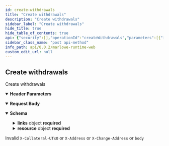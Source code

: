 ```yaml
---
id: create-withdrawals
title: "Create withdrawals"
description: "Create withdrawals"
sidebar_label: "Create withdrawals"
hide_title: true
hide_table_of_contents: true
api: {"security":[],"operationId":"createWithdrawals","parameters":[{"in":"header","name":"X-Change-Address","required":true,"schema":{"description":"A cardano address","example":"addr1w94f8ywk4fg672xasahtk4t9k6w3aql943uxz5rt62d4dvq8evxaf","type":"string"}},{"in":"header","name":"X-Address","required":false,"schema":{"description":"A comma-separated list of values","type":"string"}},{"in":"header","name":"X-Collateral-UTxO","required":false,"schema":{"description":"A comma-separated list of values","type":"string"}}],"requestBody":{"content":{"application/json;charset=utf-8":{"schema":{"properties":{"contractId":{"description":"A reference to a transaction output with a transaction ID and index.","example":"98d601c9307dd43307cf68a03aad0086d4e07a789b66919ccf9f7f7676577eb7#1","pattern":"^[a-fA-F0-9]{64}#[0-9]+$","type":"string","title":"TxOutRef"},"role":{"type":"string"}},"required":["role","contractId"],"type":"object","title":"PostWithdrawalsRequest"}}}},"responses":{"201":{"content":{"application/json;charset=utf-8":{"schema":{"properties":{"links":{"properties":{"withdrawal":{"type":"string"}},"type":"object"},"resource":{"properties":{"txBody":{"properties":{"cborHex":{"type":"string"},"description":{"type":"string"},"type":{"type":"string"}},"required":["type","description","cborHex"],"type":"object","title":"TextEnvelope"},"withdrawalId":{"description":"The hex-encoded identifier of a Cardano transaction","pattern":"^[a-fA-F0-9]{64}$","type":"string","title":"TxId"}},"required":["withdrawalId","txBody"],"type":"object","title":"WithdrawTxBody"}},"required":["resource","links"],"type":"object"}}},"description":""},"400":{"description":"Invalid `X-Collateral-UTxO` or `X-Address` or `X-Change-Address` or `body`"}},"description":"Create withdrawals","method":"post","path":"/withdrawals","servers":[{"url":"localhost:3780","description":""}],"info":{"title":"Marlowe Runtime Web","version":"0.0.2","description":"REST endpoints for Marlowe","license":{"name":"Apache 2.0","url":"https://www.apache.org/licenses/LICENSE-2.0.html"}},"postman":{"name":"Create withdrawals","description":{"type":"text/plain"},"url":{"path":["withdrawals"],"host":["{{baseUrl}}"],"query":[],"variable":[]},"header":[{"disabled":false,"description":{"content":"(Required) ","type":"text/plain"},"key":"X-Change-Address","value":""},{"disabled":false,"description":{"content":"","type":"text/plain"},"key":"X-Address","value":""},{"disabled":false,"description":{"content":"","type":"text/plain"},"key":"X-Collateral-UTxO","value":""},{"key":"Content-Type","value":"application/json;charset=utf-8"},{"key":"Accept","value":"application/json;charset=utf-8"}],"method":"POST","body":{"mode":"raw","raw":"\"\"","options":{"raw":{"language":"json"}}}}}
sidebar_class_name: "post api-method"
info_path: api/0.0.2/marlowe-runtime-web
custom_edit_url: null
---
```



## Create withdrawals



Create withdrawals

<details style={{"marginBottom":"1rem"}} data-collapsed={false} open={true}><summary style={{}}><strong>Header Parameters</strong></summary><div><ul><ParamsItem className={"paramsItem"} param={{"in":"header","name":"X-Change-Address","required":true,"schema":{"description":"A cardano address","example":"addr1w94f8ywk4fg672xasahtk4t9k6w3aql943uxz5rt62d4dvq8evxaf","type":"string"}}}></ParamsItem><ParamsItem className={"paramsItem"} param={{"in":"header","name":"X-Address","required":false,"schema":{"description":"A comma-separated list of values","type":"string"}}}></ParamsItem><ParamsItem className={"paramsItem"} param={{"in":"header","name":"X-Collateral-UTxO","required":false,"schema":{"description":"A comma-separated list of values","type":"string"}}}></ParamsItem></ul></div></details><MimeTabs><TabItem label={"application/json;charset=utf-8"} value={"application/json;charset=utf-8-schema"}><details style={{}} data-collapsed={false} open={true}><summary style={{"textAlign":"left"}}><strong>Request Body</strong></summary><div style={{"textAlign":"left","marginLeft":"1rem"}}></div><ul style={{"marginLeft":"1rem"}}><SchemaItem collapsible={false} name={"contractId"} required={true} schemaName={"TxOutRef"} qualifierMessage={"**Possible values:** Value must match regular expression `^[a-fA-F0-9]{64}#[0-9]+$`"} schema={{"description":"A reference to a transaction output with a transaction ID and index.","example":"98d601c9307dd43307cf68a03aad0086d4e07a789b66919ccf9f7f7676577eb7#1","pattern":"^[a-fA-F0-9]{64}#[0-9]+$","type":"string","title":"TxOutRef"}}></SchemaItem><SchemaItem collapsible={false} name={"role"} required={true} schemaName={"string"} qualifierMessage={undefined} schema={{"type":"string"}}></SchemaItem></ul></details></TabItem></MimeTabs><div><ApiTabs><TabItem label={"201"} value={"201"}><div></div><div><MimeTabs schemaType={"response"}><TabItem label={"application/json;charset=utf-8"} value={"application/json;charset=utf-8"}><SchemaTabs><TabItem label={"Schema"} value={"Schema"}><details style={{}} data-collapsed={false} open={true}><summary style={{"textAlign":"left"}}><strong>Schema</strong></summary><div style={{"textAlign":"left","marginLeft":"1rem"}}></div><ul style={{"marginLeft":"1rem"}}><SchemaItem collapsible={true} className={"schemaItem"}><details style={{}}><summary style={{}}><strong>links</strong><span style={{"opacity":"0.6"}}> object</span><strong style={{"fontSize":"var(--ifm-code-font-size)","color":"var(--openapi-required)"}}> required</strong></summary><div style={{"marginLeft":"1rem"}}><SchemaItem collapsible={false} name={"withdrawal"} required={false} schemaName={"string"} qualifierMessage={undefined} schema={{"type":"string"}}></SchemaItem></div></details></SchemaItem><SchemaItem collapsible={true} className={"schemaItem"}><details style={{}}><summary style={{}}><strong>resource</strong><span style={{"opacity":"0.6"}}> object</span><strong style={{"fontSize":"var(--ifm-code-font-size)","color":"var(--openapi-required)"}}> required</strong></summary><div style={{"marginLeft":"1rem"}}><SchemaItem collapsible={true} className={"schemaItem"}><details style={{}}><summary style={{}}><strong>txBody</strong><span style={{"opacity":"0.6"}}> object</span><strong style={{"fontSize":"var(--ifm-code-font-size)","color":"var(--openapi-required)"}}> required</strong></summary><div style={{"marginLeft":"1rem"}}><SchemaItem collapsible={false} name={"cborHex"} required={true} schemaName={"string"} qualifierMessage={undefined} schema={{"type":"string"}}></SchemaItem><SchemaItem collapsible={false} name={"description"} required={true} schemaName={"string"} qualifierMessage={undefined} schema={{"type":"string"}}></SchemaItem><SchemaItem collapsible={false} name={"type"} required={true} schemaName={"string"} qualifierMessage={undefined} schema={{"type":"string"}}></SchemaItem></div></details></SchemaItem><SchemaItem collapsible={false} name={"withdrawalId"} required={true} schemaName={"TxId"} qualifierMessage={"**Possible values:** Value must match regular expression `^[a-fA-F0-9]{64}$`"} schema={{"description":"The hex-encoded identifier of a Cardano transaction","pattern":"^[a-fA-F0-9]{64}$","type":"string","title":"TxId"}}></SchemaItem></div></details></SchemaItem></ul></details></TabItem><TabItem label={"Example (from schema)"} value={"Example (from schema)"}><ResponseSamples responseExample={"{\n  \"links\": {\n    \"withdrawal\": \"string\"\n  },\n  \"resource\": {\n    \"txBody\": {\n      \"cborHex\": \"string\",\n      \"description\": \"string\",\n      \"type\": \"string\"\n    },\n    \"withdrawalId\": \"string\"\n  }\n}"} language={"json"}></ResponseSamples></TabItem></SchemaTabs></TabItem></MimeTabs></div></TabItem><TabItem label={"400"} value={"400"}><div>

Invalid `X-Collateral-UTxO` or `X-Address` or `X-Change-Address` or `body`

</div><div></div></TabItem></ApiTabs></div>
      